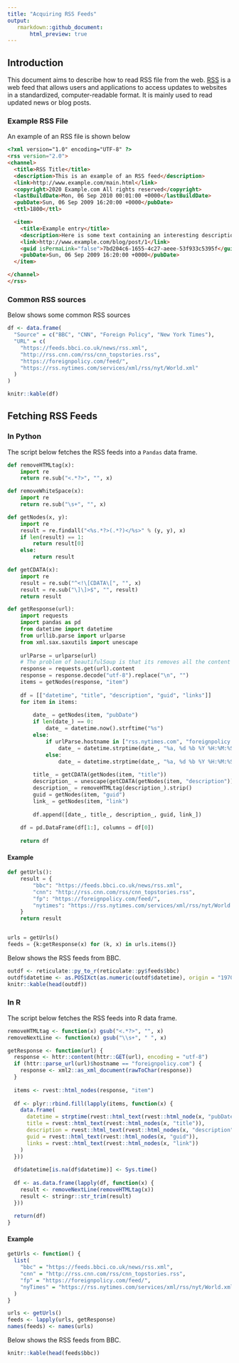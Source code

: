 ```yaml
---
title: "Acquiring RSS Feeds"
output:
   rmarkdown::github_document:
       html_preview: true
---
```


## Introduction

This document aims to describe how to read RSS file from the web. [RSS](https://en.wikipedia.org/wiki/RSS) is a web feed that allows users and applications to access updates to websites in a standardized, computer-readable format. It is mainly used to read updated news or blog posts. 

### Example RSS File

An example of an RSS file is shown below

```html
<?xml version="1.0" encoding="UTF-8" ?>
<rss version="2.0">
<channel>
  <title>RSS Title</title>
  <description>This is an example of an RSS feed</description>
  <link>http://www.example.com/main.html</link>
  <copyright>2020 Example.com All rights reserved</copyright>
  <lastBuildDate>Mon, 06 Sep 2010 00:01:00 +0000</lastBuildDate>
  <pubDate>Sun, 06 Sep 2009 16:20:00 +0000</pubDate>
  <ttl>1800</ttl>

  <item>
    <title>Example entry</title>
    <description>Here is some text containing an interesting description.</description>
    <link>http://www.example.com/blog/post/1</link>
    <guid isPermaLink="false">7bd204c6-1655-4c27-aeee-53f933c5395f</guid>
    <pubDate>Sun, 06 Sep 2009 16:20:00 +0000</pubDate>
  </item>

</channel>
</rss>
```

### Common RSS sources

Below shows some common RSS sources

```r
df <- data.frame(
  "Source" = c("BBC", "CNN", "Foreign Policy", "New York Times"),
  "URL" = c(
    "https://feeds.bbci.co.uk/news/rss.xml",
    "http://rss.cnn.com/rss/cnn_topstories.rss",
    "https://foreignpolicy.com/feed/",
    "https://rss.nytimes.com/services/xml/rss/nyt/World.xml"
  )
)

knitr::kable(df)
```

## Fetching RSS Feeds

### In Python

The script below fetches the RSS feeds into a `Pandas` data frame. 

```python
def removeHTMLtag(x):
    import re
    return re.sub("<.*?>", "", x)

def removeWhiteSpace(x):
    import re
    return re.sub("\s+", "", x)

def getNodes(x, y):
    import re
    result = re.findall("<%s.*?>(.*?)</%s>" % (y, y), x)
    if len(result) == 1: 
        return result[0]
    else:
        return result

def getCDATA(x):
    import re
    result = re.sub("^<!\[CDATA\[", "", x)
    result = re.sub("\]\]>$", "", result)
    return result

def getResponse(url):
    import requests
    import pandas as pd
    from datetime import datetime
    from urllib.parse import urlparse
    from xml.sax.saxutils import unescape
    
    urlParse = urlparse(url)
    # The problem of beautifulSoup is that its removes all the content in <title> and <description>
    response = requests.get(url).content
    response = response.decode("utf-8").replace("\n", "")
    items = getNodes(response, "item")
    
    df = [["datetime", "title", "description", "guid", "links"]]
    for item in items:
        
        date_ = getNodes(item, "pubDate")
        if len(date_) == 0:
            date_ = datetime.now().strftime("%s")
        else:
            if urlParse.hostname in ["rss.nytimes.com", "foreignpolicy.com"]:
                date_ = datetime.strptime(date_, "%a, %d %b %Y %H:%M:%S %z").strftime("%s")
            else:
                date_ = datetime.strptime(date_, "%a, %d %b %Y %H:%M:%S %Z").strftime("%s")
        
        title_ = getCDATA(getNodes(item, "title"))
        description_ = unescape(getCDATA(getNodes(item, "description")))
        description_ = removeHTMLtag(description_).strip()
        guid = getNodes(item, "guid")
        link_ = getNodes(item, "link")
        
        df.append([date_, title_, description_, guid, link_])
    
    df = pd.DataFrame(df[1:], columns = df[0])
    
    return df
```

#### Example

```python
def getUrls():
    result = {
        "bbc": "https://feeds.bbci.co.uk/news/rss.xml",
        "cnn": "http://rss.cnn.com/rss/cnn_topstories.rss",
        "fp": "https://foreignpolicy.com/feed/",
        "nytimes": "https://rss.nytimes.com/services/xml/rss/nyt/World.xml"
    }
    return result


urls = getUrls()
feeds = {k:getResponse(x) for (k, x) in urls.items()}
```

Below shows the RSS feeds from BBC. 

```r
outdf <- reticulate::py_to_r(reticulate::py$feeds$bbc)
outdf$datetime <- as.POSIXct(as.numeric(outdf$datetime), origin = "1970-01-01")
knitr::kable(head(outdf))
```

### In R

The script below fetches the RSS feeds into R data frame. 

```r
removeHTMLtag <- function(x) gsub("<.*?>", "", x)
removeNextLine <- function(x) gsub("\\s+", " ", x)

getResponse <- function(url) {
  response <- httr::content(httr::GET(url), encoding = "utf-8")
  if (httr::parse_url(url)$hostname == "foreignpolicy.com") {
    response <- xml2::as_xml_document(rawToChar(response))
  }
  
  items <- rvest::html_nodes(response, "item")
  
  df <- plyr::rbind.fill(lapply(items, function(x) {
    data.frame(
      datetime = strptime(rvest::html_text(rvest::html_node(x, "pubDate")), format = "%a, %d %b %Y %T"),
      title = rvest::html_text(rvest::html_nodes(x, "title")),
      description = rvest::html_text(rvest::html_nodes(x, "description")),
      guid = rvest::html_text(rvest::html_nodes(x, "guid")),
      links = rvest::html_text(rvest::html_nodes(x, "link"))
    )
  }))
  
  df$datetime[is.na(df$datetime)] <- Sys.time()
  
  df <- as.data.frame(lapply(df, function(x) {
    result <- removeNextLine(removeHTMLtag(x))
    result <- stringr::str_trim(result)
  }))
  
  return(df)
}
```

#### Example

```r
getUrls <- function() {
  list(
    "bbc" = "https://feeds.bbci.co.uk/news/rss.xml",
    "cnn" = "http://rss.cnn.com/rss/cnn_topstories.rss",
    "fp" = "https://foreignpolicy.com/feed/",
    "nyTimes" = "https://rss.nytimes.com/services/xml/rss/nyt/World.xml"
  )
}

urls <- getUrls()
feeds <- lapply(urls, getResponse)
names(feeds) <- names(urls)
```

Below shows the RSS feeds from BBC.

```r
knitr::kable(head(feeds$bbc))
```











